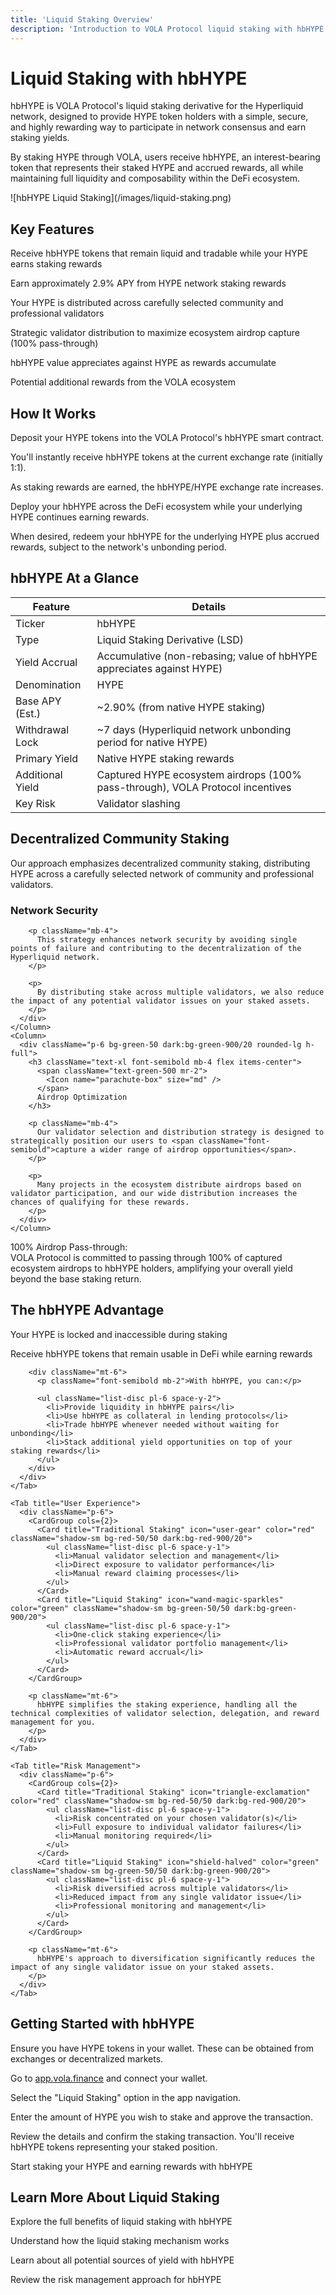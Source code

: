 ```yaml
---
title: 'Liquid Staking Overview'
description: 'Introduction to VOLA Protocol liquid staking with hbHYPE'
---
```


# Liquid Staking with hbHYPE

<div className="mt-4 mb-8 max-w-4xl mx-auto">
  <div className="text-xl leading-relaxed mb-6">
    hbHYPE is VOLA Protocol's liquid staking derivative for the Hyperliquid network, designed to provide HYPE token holders with a simple, secure, and highly rewarding way to participate in network consensus and earn staking yields.
  </div>
  
  <p className="mb-6">
    By staking HYPE through VOLA, users receive hbHYPE, an interest-bearing token that represents their staked HYPE and accrued rewards, all while maintaining full liquidity and composability within the DeFi ecosystem.
  </p>
</div>

<Frame className="my-8">
  ![hbHYPE Liquid Staking](/images/liquid-staking.png)
</Frame>

<div className="my-10">
  <h2 className="text-2xl font-bold mb-6">Key Features</h2>

  <CardGroup cols={2}>
    <Card title="Liquid Asset" icon="water" className="shadow-sm hover:shadow-md transition-shadow bg-gradient-to-br from-blue-50 to-cyan-50 dark:from-blue-900/30 dark:to-cyan-900/30">
      <p>Receive hbHYPE tokens that remain liquid and tradable while your HYPE earns staking rewards</p>
    </Card>
    <Card title="Native Staking Rewards" icon="coins" className="shadow-sm hover:shadow-md transition-shadow bg-gradient-to-br from-amber-50 to-yellow-50 dark:from-amber-900/30 dark:to-yellow-900/30">
      <p>Earn approximately 2.9% APY from HYPE network staking rewards</p>
    </Card>
    <Card title="Decentralized Staking" icon="users" className="shadow-sm hover:shadow-md transition-shadow bg-gradient-to-br from-purple-50 to-indigo-50 dark:from-purple-900/30 dark:to-indigo-900/30">
      <p>Your HYPE is distributed across carefully selected community and professional validators</p>
    </Card>
    <Card title="Optimized for Airdrops" icon="parachute-box" className="shadow-sm hover:shadow-md transition-shadow bg-gradient-to-br from-green-50 to-emerald-50 dark:from-green-900/30 dark:to-emerald-900/30">
      <p>Strategic validator distribution to maximize ecosystem airdrop capture (100% pass-through)</p>
    </Card>
    <Card title="Reward Accrual" icon="chart-line" className="shadow-sm hover:shadow-md transition-shadow bg-gradient-to-br from-red-50 to-pink-50 dark:from-red-900/30 dark:to-pink-900/30">
      <p>hbHYPE value appreciates against HYPE as rewards accumulate</p>
    </Card>
    <Card title="Exclusive Incentives" icon="gift" className="shadow-sm hover:shadow-md transition-shadow bg-gradient-to-br from-violet-50 to-fuchsia-50 dark:from-violet-900/30 dark:to-fuchsia-900/30">
      <p>Potential additional rewards from the VOLA ecosystem</p>
    </Card>
  </CardGroup>
</div>

<div className="my-12 bg-gradient-to-r from-gray-50 to-gray-100 dark:from-gray-800/50 dark:to-gray-900/50 p-6 rounded-lg">
  <h2 className="text-2xl font-bold mb-6">How It Works</h2>

  <Steps>
    <Step title="Stake Your HYPE">
      <p>Deposit your HYPE tokens into the VOLA Protocol's hbHYPE smart contract.</p>
    </Step>
    <Step title="Receive hbHYPE">
      <p>You'll instantly receive hbHYPE tokens at the current exchange rate (initially 1:1).</p>
    </Step>
    <Step title="Rewards Accrue Automatically">
      <p>As staking rewards are earned, the hbHYPE/HYPE exchange rate increases.</p>
    </Step>
    <Step title="Use hbHYPE in DeFi">
      <p>Deploy your hbHYPE across the DeFi ecosystem while your underlying HYPE continues earning rewards.</p>
    </Step>
    <Step title="Redeem When Ready">
      <p>When desired, redeem your hbHYPE for the underlying HYPE plus accrued rewards, subject to the network's unbonding period.</p>
    </Step>
  </Steps>
</div>

<div className="my-12">
  <h2 className="text-2xl font-bold mb-6">hbHYPE At a Glance</h2>

  <div className="overflow-x-auto rounded-lg shadow">
    <table className="w-full bg-white dark:bg-gray-800 border-collapse">
      <thead>
        <tr className="bg-gray-100 dark:bg-gray-700">
          <th className="px-4 py-3 text-left border-b border-gray-200 dark:border-gray-600 font-medium">Feature</th>
          <th className="px-4 py-3 text-left border-b border-gray-200 dark:border-gray-600 font-medium">Details</th>
        </tr>
      </thead>
      <tbody>
        <tr className="border-b border-gray-100 dark:border-gray-700">
          <td className="px-4 py-3 font-medium">Ticker</td>
          <td className="px-4 py-3">hbHYPE</td>
        </tr>
        <tr className="border-b border-gray-100 dark:border-gray-700 bg-gray-50 dark:bg-gray-800/50">
          <td className="px-4 py-3 font-medium">Type</td>
          <td className="px-4 py-3">Liquid Staking Derivative (LSD)</td>
        </tr>
        <tr className="border-b border-gray-100 dark:border-gray-700">
          <td className="px-4 py-3 font-medium">Yield Accrual</td>
          <td className="px-4 py-3">Accumulative (non-rebasing; value of hbHYPE appreciates against HYPE)</td>
        </tr>
        <tr className="border-b border-gray-100 dark:border-gray-700 bg-gray-50 dark:bg-gray-800/50">
          <td className="px-4 py-3 font-medium">Denomination</td>
          <td className="px-4 py-3">HYPE</td>
        </tr>
        <tr className="border-b border-gray-100 dark:border-gray-700">
          <td className="px-4 py-3 font-medium">Base APY (Est.)</td>
          <td className="px-4 py-3">~2.90% (from native HYPE staking)</td>
        </tr>
        <tr className="border-b border-gray-100 dark:border-gray-700 bg-gray-50 dark:bg-gray-800/50">
          <td className="px-4 py-3 font-medium">Withdrawal Lock</td>
          <td className="px-4 py-3">~7 days (Hyperliquid network unbonding period for native HYPE)</td>
        </tr>
        <tr className="border-b border-gray-100 dark:border-gray-700">
          <td className="px-4 py-3 font-medium">Primary Yield</td>
          <td className="px-4 py-3">Native HYPE staking rewards</td>
        </tr>
        <tr className="border-b border-gray-100 dark:border-gray-700 bg-gray-50 dark:bg-gray-800/50">
          <td className="px-4 py-3 font-medium">Additional Yield</td>
          <td className="px-4 py-3">Captured HYPE ecosystem airdrops (100% pass-through), VOLA Protocol incentives</td>
        </tr>
        <tr className="border-b border-gray-100 dark:border-gray-700">
          <td className="px-4 py-3 font-medium">Key Risk</td>
          <td className="px-4 py-3">Validator slashing</td>
        </tr>
      </tbody>
    </table>
  </div>
</div>

<div className="my-12">
  <h2 className="text-2xl font-bold mb-6">Decentralized Community Staking</h2>

  <p className="mb-6 text-lg">
    Our approach emphasizes <span className="font-semibold">decentralized community staking</span>, distributing HYPE across a carefully selected network of community and professional validators.
  </p>

  <Columns>
    <Column>
      <div className="p-6 bg-blue-50 dark:bg-blue-900/20 rounded-lg h-full">
        <h3 className="text-xl font-semibold mb-4 flex items-center">
          <span className="text-blue-500 mr-2">
            <Icon name="shield-halved" size="md" />
          </span>
          Network Security
        </h3>
        
        <p className="mb-4">
          This strategy enhances network security by avoiding single points of failure and contributing to the decentralization of the Hyperliquid network.
        </p>
        
        <p>
          By distributing stake across multiple validators, we also reduce the impact of any potential validator issues on your staked assets.
        </p>
      </div>
    </Column>
    <Column>
      <div className="p-6 bg-green-50 dark:bg-green-900/20 rounded-lg h-full">
        <h3 className="text-xl font-semibold mb-4 flex items-center">
          <span className="text-green-500 mr-2">
            <Icon name="parachute-box" size="md" />
          </span>
          Airdrop Optimization
        </h3>
        
        <p className="mb-4">
          Our validator selection and distribution strategy is designed to strategically position our users to <span className="font-semibold">capture a wider range of airdrop opportunities</span>.
        </p>
        
        <p>
          Many projects in the ecosystem distribute airdrops based on validator participation, and our wide distribution increases the chances of qualifying for these rewards.
        </p>
      </div>
    </Column>
  </Columns>

  <Note className="mt-6">
    <div className="font-medium">100% Airdrop Pass-through:</div>
    VOLA Protocol is committed to passing through 100% of captured ecosystem airdrops to hbHYPE holders, amplifying your overall yield beyond the base staking return.
  </Note>
</div>

<div className="my-12">
  <h2 className="text-2xl font-bold mb-6">The hbHYPE Advantage</h2>

  <Tabs>
    <Tab title="Capital Efficiency">
      <div className="p-6">
        <CardGroup cols={2}>
          <Card title="Traditional Staking" icon="lock" color="red" className="shadow-sm bg-red-50/50 dark:bg-red-900/20">
            <p>Your HYPE is locked and inaccessible during staking</p>
          </Card>
          <Card title="Liquid Staking" icon="unlock" color="green" className="shadow-sm bg-green-50/50 dark:bg-green-900/20">
            <p>Receive hbHYPE tokens that remain usable in DeFi while earning rewards</p>
          </Card>
        </CardGroup>
        
        <div className="mt-6">
          <p className="font-semibold mb-2">With hbHYPE, you can:</p>
          
          <ul className="list-disc pl-6 space-y-2">
            <li>Provide liquidity in hbHYPE pairs</li>
            <li>Use hbHYPE as collateral in lending protocols</li>
            <li>Trade hbHYPE whenever needed without waiting for unbonding</li>
            <li>Stack additional yield opportunities on top of your staking rewards</li>
          </ul>
        </div>
      </div>
    </Tab>
    
    <Tab title="User Experience">
      <div className="p-6">
        <CardGroup cols={2}>
          <Card title="Traditional Staking" icon="user-gear" color="red" className="shadow-sm bg-red-50/50 dark:bg-red-900/20">
            <ul className="list-disc pl-6 space-y-1">
              <li>Manual validator selection and management</li>
              <li>Direct exposure to validator performance</li>
              <li>Manual reward claiming processes</li>
            </ul>
          </Card>
          <Card title="Liquid Staking" icon="wand-magic-sparkles" color="green" className="shadow-sm bg-green-50/50 dark:bg-green-900/20">
            <ul className="list-disc pl-6 space-y-1">
              <li>One-click staking experience</li>
              <li>Professional validator portfolio management</li>
              <li>Automatic reward accrual</li>
            </ul>
          </Card>
        </CardGroup>
        
        <p className="mt-6">
          hbHYPE simplifies the staking experience, handling all the technical complexities of validator selection, delegation, and reward management for you.
        </p>
      </div>
    </Tab>
    
    <Tab title="Risk Management">
      <div className="p-6">
        <CardGroup cols={2}>
          <Card title="Traditional Staking" icon="triangle-exclamation" color="red" className="shadow-sm bg-red-50/50 dark:bg-red-900/20">
            <ul className="list-disc pl-6 space-y-1">
              <li>Risk concentrated on your chosen validator(s)</li>
              <li>Full exposure to individual validator failures</li>
              <li>Manual monitoring required</li>
            </ul>
          </Card>
          <Card title="Liquid Staking" icon="shield-halved" color="green" className="shadow-sm bg-green-50/50 dark:bg-green-900/20">
            <ul className="list-disc pl-6 space-y-1">
              <li>Risk diversified across multiple validators</li>
              <li>Reduced impact from any single validator issue</li>
              <li>Professional monitoring and management</li>
            </ul>
          </Card>
        </CardGroup>
        
        <p className="mt-6">
          hbHYPE's approach to diversification significantly reduces the impact of any single validator issue on your staked assets.
        </p>
      </div>
    </Tab>
  </Tabs>
</div>

<div className="my-12 bg-gradient-to-r from-gray-50 to-gray-100 dark:from-gray-800/50 dark:to-gray-900/50 p-6 rounded-lg">
  <h2 className="text-2xl font-bold mb-6">Getting Started with hbHYPE</h2>

  <Steps>
    <Step title="Acquire HYPE">
      <p>Ensure you have HYPE tokens in your wallet. These can be obtained from exchanges or decentralized markets.</p>
    </Step>
    <Step title="Visit VOLA Protocol App">
      <p>Go to <a href="https://app.vola.finance" className="text-primary hover:underline">app.vola.finance</a> and connect your wallet.</p>
    </Step>
    <Step title="Navigate to Liquid Staking">
      <p>Select the "Liquid Staking" option in the app navigation.</p>
    </Step>
    <Step title="Enter Staking Amount">
      <p>Enter the amount of HYPE you wish to stake and approve the transaction.</p>
    </Step>
    <Step title="Confirm Transaction">
      <p>Review the details and confirm the staking transaction. You'll receive hbHYPE tokens representing your staked position.</p>
    </Step>
  </Steps>

  <div className="mt-6">
    <Card title="Try it now" icon="rocket" href="https://app.vola.finance/stake" className="shadow-sm bg-primary-50 dark:bg-primary-900/30 hover:shadow-md transition-shadow">
      <p>Start staking your HYPE and earning rewards with hbHYPE</p>
    </Card>
  </div>
</div>

<div className="mt-16">
  <h2 className="text-2xl font-bold mb-6">Learn More About Liquid Staking</h2>

  <CardGroup cols={2}>
    <Card title="Advantages" icon="trophy" href="/liquid-staking/advantages" className="shadow-sm hover:shadow-md transition-shadow">
      <p>Explore the full benefits of liquid staking with hbHYPE</p>
    </Card>
    <Card title="Mechanism" icon="gears" href="/liquid-staking/mechanics" className="shadow-sm hover:shadow-md transition-shadow">
      <p>Understand how the liquid staking mechanism works</p>
    </Card>
    <Card title="Yield Generation" icon="chart-line-up" href="/liquid-staking/yield" className="shadow-sm hover:shadow-md transition-shadow">
      <p>Learn about all potential sources of yield with hbHYPE</p>
    </Card>
    <Card title="Risk Management" icon="shield" href="/liquid-staking/risk-management" className="shadow-sm hover:shadow-md transition-shadow">
      <p>Review the risk management approach for hbHYPE</p>
    </Card>
  </CardGroup>
</div> 